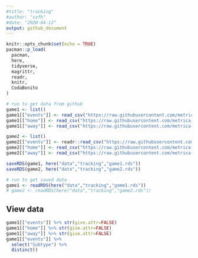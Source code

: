 ```yaml
---
#title: "tracking"
#author: "szfh"
#date: "2020-04-12"
output: github_document
---
```


```r
knitr::opts_chunk$set(echo = TRUE)
pacman::p_load(
  pacman,
  here,
  tidyverse,
  magrittr,
  readr,
  knitr,
  CodaBonito
)
```

```r
# run to get data from github
game1 <- list()
game1[["events"]] <- read_csv("https://raw.githubusercontent.com/metrica-sports/sample-data/master/data/Sample_Game_1/Sample_Game_1_RawEventsData.csv")
game1[["home"]] <- read_csv("https://raw.githubusercontent.com/metrica-sports/sample-data/master/data/Sample_Game_1/Sample_Game_1_RawTrackingData_Home_Team.csv", skip=2)
game1[["away"]] <- read_csv("https://raw.githubusercontent.com/metrica-sports/sample-data/master/data/Sample_Game_1/Sample_Game_1_RawTrackingData_Away_Team.csv", skip=2)

game2 <- list()
game2[["events"]] <- readr::read_csv("https://raw.githubusercontent.com/metrica-sports/sample-data/master/data/Sample_Game_2/Sample_Game_2_RawEventsData.csv")
game2[["home"]] <- read_csv("https://raw.githubusercontent.com/metrica-sports/sample-data/master/data/Sample_Game_2/Sample_Game_2_RawTrackingData_Home_Team.csv", skip=2)
game2[["away"]] <- read_csv("https://raw.githubusercontent.com/metrica-sports/sample-data/master/data/Sample_Game_2/Sample_Game_2_RawTrackingData_Away_Team.csv", skip=2)

saveRDS(game1, here("data","tracking","game1.rds"))
saveRDS(game2, here("data","tracking","game2.rds"))
```

```r
# run to get saved data
game1 <- readRDS(here("data","tracking","game1.rds"))
# game2 <- readRDS(here("data","tracking","game2.rds"))
```

## View data

```r
game1[["events"]] %>% str(give.attr=FALSE)
game1[["home"]] %>% str(give.attr=FALSE)
game1[["away"]] %>% str(give.attr=FALSE)
game1[["events"]] %>%
  select("Subtype") %>%
  distinct()
```
